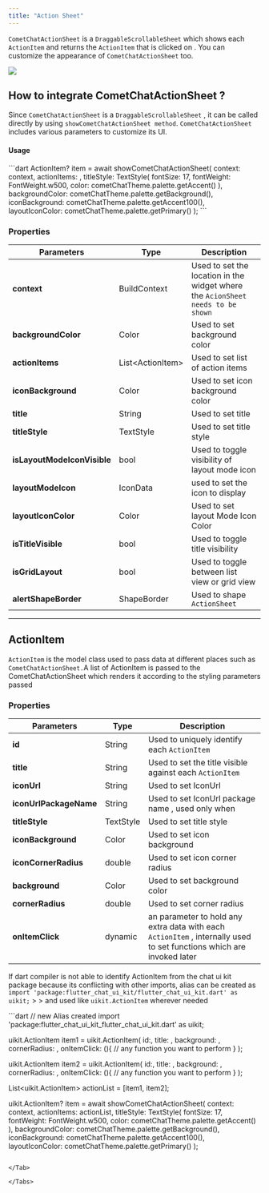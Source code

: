 ```yaml
---
title: "Action Sheet"
---
```


`CometChatActionSheet` is a `DraggableScrollableSheet` which shows each `ActionItem` and returns the `ActionItem` that is clicked on . You can customize the appearance of `CometChatActionSheet` too.

<Frame>
  <img src="/images/4268fc8f-e9zq3ahstzpzyj3uzmqbxun0yzkkntaxcx16kyz2yrvpy3zbi524vf8sq6ai1m46-274dc54162b153d25c1e697168cad6e1.png" />
</Frame>

## How to integrate CometChatActionSheet ?

Since `CometChatActionSheet` is a `DraggableScrollableSheet` , it can be called directly by using `showCometChatActionSheet method`. `CometChatActionSheet` includes various parameters to customize its UI.

#### Usage

<Tabs>
<Tab title="Dart">
```dart
ActionItem? item = await showCometChatActionSheet(
  context: context,
  actionItems: <actionList>,
  titleStyle: TextStyle(
    fontSize: 17,
    fontWeight: FontWeight.w500,
    color: cometChatTheme.palette.getAccent()
  ),
  backgroundColor: cometChatTheme.palette.getBackground(),
  iconBackground: cometChatTheme.palette.getAccent100(),
  layoutIconColor: cometChatTheme.palette.getPrimary()
);
```

</Tab>

</Tabs>

### Properties

| Parameters                  | Type              | Description                                                                     |
| --------------------------- | ----------------- | ------------------------------------------------------------------------------- |
| **context**                 | BuildContext      | Used to set the location in the widget where the `AcionSheet needs to be shown` |
| **backgroundColor**         | Color             | Used to set background color                                                    |
| **actionItems**             | List\<ActionItem> | Used to set list of action items                                                |
| **iconBackground**          | Color             | Used to set icon background color                                               |
| **title**                   | String            | Used to set title                                                               |
| **titleStyle**              | TextStyle         | Used to set title style                                                         |
| **isLayoutModeIconVisible** | bool              | Used to toggle visibility of layout mode icon                                   |
| **layoutModeIcon**          | IconData          | used to set the icon to display                                                 |
| **layoutIconColor**         | Color             | Used to set layout Mode Icon Color                                              |
| **isTitleVisible**          | bool              | Used to toggle title visibility                                                 |
| **isGridLayout**            | bool              | Used to toggle between list view or grid view                                   |
| **alertShapeBorder**        | ShapeBorder       | Used to shape `ActionSheet`                                                     |

***

## ActionItem

`ActionItem` is the model class used to pass data at different places such as `CometChatActionSheet.`A list of ActionItem is passed to the CometChatActionSheet which renders it according to the styling parameters passed

### Properties

| Parameters             | Type      | Description                                                                                                           |
| ---------------------- | --------- | --------------------------------------------------------------------------------------------------------------------- |
| **id**                 | String    | Used to uniquely identify each `ActionItem`                                                                           |
| **title**              | String    | Used to set the title visible against each `ActionItem`                                                               |
| **iconUrl**            | String    | Used to set IconUrl                                                                                                   |
| **iconUrlPackageName** | String    | Used to set IconUrl package name , used only when                                                                     |
| **titleStyle**         | TextStyle | Used to set title style                                                                                               |
| **iconBackground**     | Color     | Used to set icon background                                                                                           |
| **iconCornerRadius**   | double    | Used to set icon corner radius                                                                                        |
| **background**         | Color     | Used to set background color                                                                                          |
| **cornerRadius**       | double    | Used to set corner radius                                                                                             |
| **onItemClick**        | dynamic   | an parameter to hold any extra data with each `ActionItem` , internally used to set functions which are invoked later |

<Note>

If dart compiler is not able to identify ActionItem from the chat ui kit package because its conflicting with other imports, alias can be created as `import 'package:flutter_chat_ui_kit/flutter_chat_ui_kit.dart' as uikit;` > > and used like `uikit.ActionItem` wherever needed

</Note>

<Tabs>
<Tab title="Dart">
```dart
// new Alias created
import 'package:flutter_chat_ui_kit_flutter_chat_ui_kit.dart' as uikit;

uikit.ActionItem  item1  = uikit.ActionItem(
    id:<id1>,
    title: <title1>,
    background: <backgroundColor>,
    cornerRadius: <cornerRadius>,
    onItemClick: (){
      // any function you want to perform
    }
);

uikit.ActionItem  item2  = uikit.ActionItem(
    id:<id2>,
    title: <title2>,
    background: <backgroundColor>,
    cornerRadius: <cornerRadius>,
    onItemClick: (){
      // any function you want to perform
    }
);

List<uikit.ActionItem> actionList = [item1, item2];

uikit.ActionItem? item = await showCometChatActionSheet(
  context: context,
  actionItems: actionList,
  titleStyle: TextStyle(
    fontSize: 17,
    fontWeight: FontWeight.w500,
    color: cometChatTheme.palette.getAccent()
  ),
  backgroundColor: cometChatTheme.palette.getBackground(),
  iconBackground: cometChatTheme.palette.getAccent100(),
  layoutIconColor: cometChatTheme.palette.getPrimary()
);
```

</Tab>

</Tabs>
